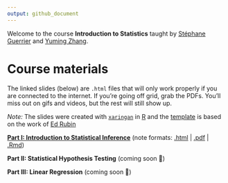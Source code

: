```yaml
---
output: github_document
---
```


Welcome to the course **Introduction to Statistics** taught by [Stéphane Guerrier](https://stephaneguerrier.com/) and [Yuming Zhang](https://github.com/Yuming-Zhang).

# Course materials

The linked slides (below) are `.html` files that will only work properly if you are connected to the internet. If you're going off grid, grab the PDFs. You'll miss out on gifs and videos, but the rest will still show up.

*Note:* The slides were created with [`xaringan`](https://github.com/yihui/xaringan/wiki) in [R](cran.r-project.org) and the [template](https://github.com/edrubin/EC607S20) is based on the work of [Ed Rubin](https://edrub.in)

**[Part I: Introduction to Statistical Inference](https://raw.githack.com/stephaneguerrier/intro_stat/master/lecture1.html)**  (note formats: [.html](https://raw.githack.com/stephaneguerrier/intro_stat/master/lecture1.html) |
[.pdf](https://raw.githack.com/stephaneguerrier/intro_stat/master/lecture1.pdf) |
[.Rmd](https://raw.githack.com/stephaneguerrier/intro_stat/master/lecture1.Rmd))

**Part II: Statistical Hypothesis Testing** (coming soon 🚧)

**Part III: Linear Regression** (coming soon 🚧)
